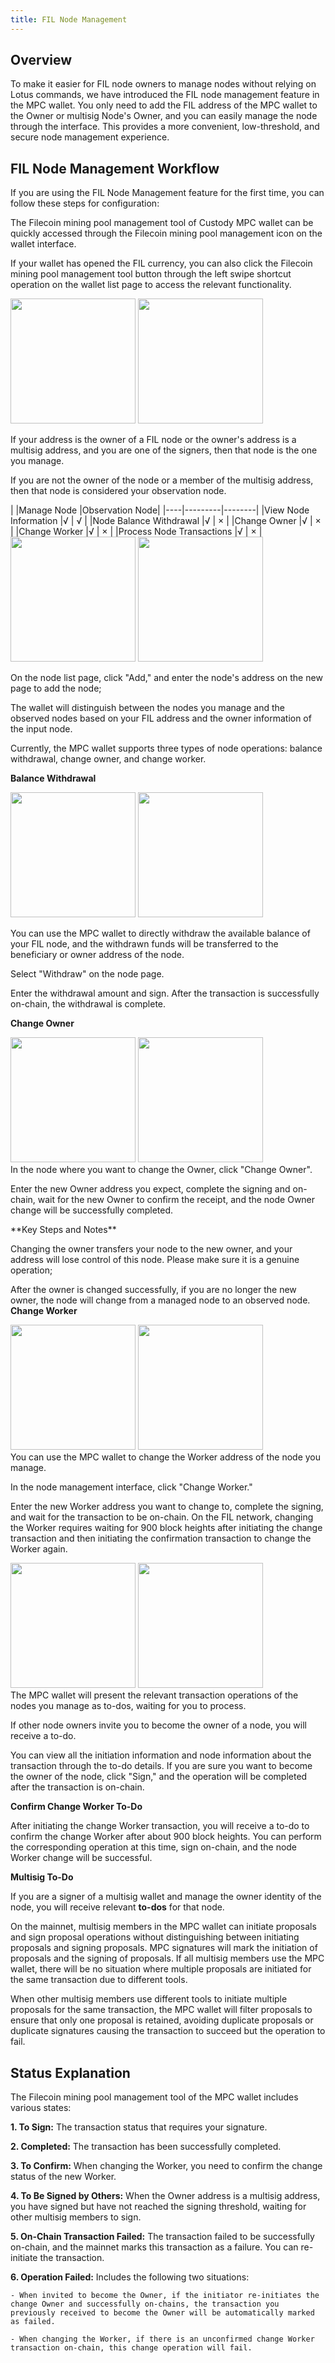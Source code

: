 ```yaml
---
title: FIL Node Management
---
```


##  Overview

To make it easier for FIL node owners to manage nodes without relying on Lotus commands, we have introduced the FIL node management feature in the MPC wallet. You only need to add the FIL address of the MPC wallet to the Owner or multisig Node's Owner, and you can easily manage the node through the interface. This provides a more convenient, low-threshold, and secure node management experience.



##  FIL Node Management Workflow

If you are using the FIL Node Management feature for the first time, you can follow these steps for configuration:


<Steps>
<Step title="Use the Feature">

The Filecoin mining pool management tool of Custody MPC wallet can be quickly accessed through the Filecoin mining pool management icon on the wallet interface.

If your wallet has opened the FIL currency, you can also click the Filecoin mining pool management tool button through the left swipe shortcut operation on the wallet list page to access the relevant functionality.

<div className="w-full flex items-center justify-center">
    <CardGroup cols={2}>
        <img src="/images/help-center/filnode1.png" width="200"/>
        <img src="/images/help-center/filnode2.png" width="200"/>
    </CardGroup>
</div>



</Step>
<Step title="View Nodes">

If your address is the owner of a FIL node or the owner's address is a multisig address, and you are one of the signers, then that node is the one you manage.

If you are not the owner of the node or a member of the multisig address, then that node is considered your observation node.

<Tip> 
|	|Manage Node	|Observation Node|
|----|---------|--------|
|View Node Information	|√  |	√ |
|Node Balance Withdrawal	|√	|   × |
|Change Owner	    |√	|   × |
|Change Worker	    |√	|   × |
|Process Node Transactions	|√  |	× |

</Tip>



</Step>
<Step title="Add Node">



<div className="w-full flex items-center justify-center">
    <CardGroup cols={2}>
        <img src="/images/help-center/filnode3.png" width="200"/>
        <img src="/images/help-center/filnode4.png" width="200"/>
    </CardGroup>
</div>

On the node list page, click "Add," and enter the node's address on the new page to add the node;

The wallet will distinguish between the nodes you manage and the observed nodes based on your FIL address and the owner information of the input node.
</Step>
<Step title="Manage Node">


Currently, the MPC wallet supports three types of node operations: balance withdrawal, change owner, and change worker.


**Balance Withdrawal**

<div className="w-full flex items-center justify-center">
    <CardGroup cols={2}>
        <img src="/images/help-center/filnode5.png" width="200"/>
        <img src="/images/help-center/filnode6.png" width="200"/>
    </CardGroup>
</div>

You can use the MPC wallet to directly withdraw the available balance of your FIL node, and the withdrawn funds will be transferred to the beneficiary or owner address of the node.

Select "Withdraw" on the node page.

Enter the withdrawal amount and sign. After the transaction is successfully on-chain, the withdrawal is complete.



**Change Owner**
<div className="w-full flex items-center justify-center">
    <CardGroup cols={2}>
        <img src="/images/help-center/filnode7.png" width="200"/>
        <img src="/images/help-center/filnode8.png" width="200"/>
    </CardGroup>
</div>
In the node where you want to change the Owner, click "Change Owner".


Enter the new Owner address you expect, complete the signing and on-chain, wait for the new Owner to confirm the receipt, and the node Owner change will be successfully completed.


<Warning>
**Key Steps and Notes**

Changing the owner transfers your node to the new owner, and your address will lose control of this node. Please make sure it is a genuine operation;

After the owner is changed successfully, if you are no longer the new owner, the node will change from a managed node to an observed node.
</Warning>
**Change Worker**
<div className="w-full flex items-center justify-center">
    <CardGroup cols={2}>
        <img src="/images/help-center/filnode9.png" width="200"/>
        <img src="/images/help-center/filnode10.png" width="200"/>
    </CardGroup>
</div>
You can use the MPC wallet to change the Worker address of the node you manage.

In the node management interface, click "Change Worker."

Enter the new Worker address you want to change to, complete the signing, and wait for the transaction to be on-chain. On the FIL network, changing the Worker requires waiting for 900 block heights after initiating the change transaction and then initiating the confirmation transaction to change the Worker again.


</Step>
<Step title="Node To-Do List">
<div className="w-full flex items-center justify-center">
    <CardGroup cols={2}>
        <img src="/images/help-center/filnode11.png" width="200"/>
        <img src="/images/help-center/filnode12.png" width="200"/>
    </CardGroup>
</div>
The MPC wallet will present the relevant transaction operations of the nodes you manage as to-dos, waiting for you to process.

If other node owners invite you to become the owner of a node, you will receive a to-do.

You can view all the initiation information and node information about the transaction through the to-do details. If you are sure you want to become the owner of the node, click "Sign," and the operation will be completed after the transaction is on-chain.



**Confirm Change Worker To-Do**

After initiating the change Worker transaction, you will receive a to-do to confirm the change Worker after about 900 block heights. You can perform the corresponding operation at this time, sign on-chain, and the node Worker change will be successful.


**Multisig To-Do**

If you are a signer of a multisig wallet and manage the owner identity of the node, you will receive relevant **to-dos** for that node.

On the mainnet, multisig members in the MPC wallet can initiate proposals and sign proposal operations without distinguishing between initiating proposals and signing proposals. MPC signatures will mark the initiation of proposals and the signing of proposals. If all multisig members use the MPC wallet, there will be no situation where multiple proposals are initiated for the same transaction due to different tools.

When other multisig members use different tools to initiate multiple proposals for the same transaction, the MPC wallet will filter proposals to ensure that only one proposal is retained, avoiding duplicate proposals or duplicate signatures causing the transaction to succeed but the operation to fail.

</Step>
</Steps>


##  Status Explanation

The Filecoin mining pool management tool of the MPC wallet includes various states:

**1. To Sign:** The transaction status that requires your signature.

**2. Completed:** The transaction has been successfully completed.

**3. To Confirm:** When changing the Worker, you need to confirm the change status of the new Worker.

**4. To Be Signed by Others:** When the Owner address is a multisig address, you have signed but have not reached the signing threshold, waiting for other multisig members to sign.

**5. On-Chain Transaction Failed:** The transaction failed to be successfully on-chain, and the mainnet marks this transaction as a failure. You can re-initiate the transaction.

**6. Operation Failed:** Includes the following two situations:

    - When invited to become the Owner, if the initiator re-initiates the change Owner and successfully on-chains, the transaction you previously received to become the Owner will be automatically marked as failed.

    - When changing the Worker, if there is an unconfirmed change Worker transaction on-chain, this change operation will fail.

